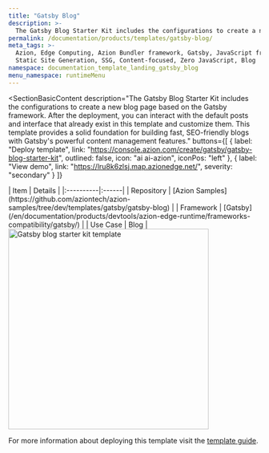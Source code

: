 ```yaml
---
title: "Gatsby Blog"
description: >-
  The Gatsby Blog Starter Kit includes the configurations to create a new blog page based on the Gatsby framework. After the deployment, you can interact with the default posts and interface that already exist in this template and customize them.
permalink: /documentation/products/templates/gatsby-blog/
meta_tags: >-
  Azion, Edge Computing, Azion Bundler framework, Gatsby, JavaScript frameworks,
  Static Site Generation, SSG, Content-focused, Zero JavaScript, Blog
namespace: documentation_template_landing_gatsby_blog
menu_namespace: runtimeMenu
---
```



<SectionBasicContent
  description="The Gatsby Blog Starter Kit includes the configurations to create a new blog page based on the Gatsby framework. After the deployment, you can interact with the default posts and interface that already exist in this template and customize them. This template provides a solid foundation for building fast, SEO-friendly blogs with Gatsby's powerful content management features."
  buttons={[
    { label: "Deploy template", link: "https://console.azion.com/create/gatsby/gatsby-blog-starter-kit", outlined: false, icon: "ai ai-azion", iconPos: "left" },
    { label: "View demo", link: "https://lru8k6zlsj.map.azionedge.net/", severity: "secondary" }
  ]}
>
  <Fragment slot="content">
    <div style="flex: 1; min-width: 300px;">
      | Item | Details |
      |:----------|:------|
      | Repository | [Azion Samples](https://github.com/aziontech/azion-samples/tree/dev/templates/gatsby/gatsby-blog) |
      | Framework | [Gatsby](/en/documentation/products/devtools/azion-edge-runtime/frameworks-compatibility/gatsby/) |
      | Use Case | Blog |
    </div>
    <div style="display: flex; justify-content: center; align-items: center; flex: 1;">
      <img src="/assets/docs/images/uploads/template-showcase/gatsby/gatsby-blog.png" width="400" alt="Gatsby blog starter kit template" style="min-width: 100%; max-width: 100%; height: auto;" />
    </div>
  </Fragment>
</SectionBasicContent>

For more information about deploying this template visit the [template guide](/en/documentation/products/guides/gatsby-blog-starter-kit/).
